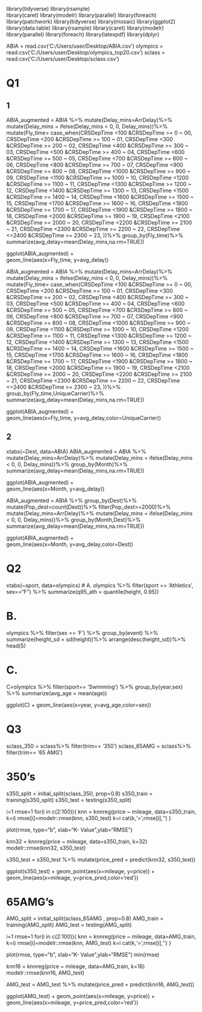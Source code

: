 library(tidyverse)
library(rsample)  
library(caret)
library(modelr)
library(parallel)
library(foreach)
library(patchwork)
library(tidyverse)
library(mosaic)
library(ggplot2)
library(data.table)
library(rsample)
library(caret)
library(modelr)
library(parallel)
library(foreach)
library(latexpdf)
library(dplyr)

ABIA = read.csv('C:/Users/user/Desktop/ABIA.csv')
olympics = read.csv('C:/Users/user/Desktop/olympics_top20.csv')
sclass = read.csv('C:/Users/user/Desktop/sclass.csv')

# Q1

## 1
ABIA_augmented = ABIA %>%
  mutate(Delay_mins=ArrDelay)%>%
  mutate(Delay_mins = ifelse(Delay_mins < 0, 0, Delay_mins))%>%
  mutate(Fly_time= case_when(CRSDepTime <100 &CRSDepTime >= 0 ~ 00,
                             CRSDepTime <200 &CRSDepTime >= 100 ~ 01,
                             CRSDepTime <300 &CRSDepTime >= 200 ~ 02,
                             CRSDepTime <400 &CRSDepTime >= 300 ~ 03,
                             CRSDepTime <500 &CRSDepTime >= 400 ~ 04,
                             CRSDepTime <600 &CRSDepTime >= 500 ~ 05,
                             CRSDepTime <700 &CRSDepTime >= 600 ~ 06,
                             CRSDepTime <800 &CRSDepTime >= 700 ~ 07,
                             CRSDepTime <900 &CRSDepTime >= 800 ~ 08,
                             CRSDepTime <1000 &CRSDepTime >= 900 ~ 09,
                             CRSDepTime <1100 &CRSDepTime >= 1000 ~ 10,
                             CRSDepTime <1200 &CRSDepTime >= 1100 ~ 11,
                             CRSDepTime <1300 &CRSDepTime >= 1200 ~ 12,
                             CRSDepTime <1400 &CRSDepTime >= 1300 ~ 13,
                             CRSDepTime <1500 &CRSDepTime >= 1400 ~ 14,
                             CRSDepTime <1600 &CRSDepTime >= 1500 ~ 15,
                             CRSDepTime <1700 &CRSDepTime >= 1600 ~ 16,
                             CRSDepTime <1800 &CRSDepTime >= 1700 ~ 17,
                             CRSDepTime <1900 &CRSDepTime >= 1800 ~ 18,
                             CRSDepTime <2000 &CRSDepTime >= 1900 ~ 19,
                             CRSDepTime <2100 &CRSDepTime >= 2000 ~ 20,
                             CRSDepTime <2200 &CRSDepTime >= 2100 ~ 21,
                             CRSDepTime <2300 &CRSDepTime >= 2200 ~ 22,
                             CRSDepTime <=2400 &CRSDepTime >= 2300 ~ 23,
  ))%>%
  group_by(Fly_time)%>%
  summarize(avg_delay=mean(Delay_mins,na.rm=TRUE))

ggplot(ABIA_augmented) +  
  geom_line(aes(x=Fly_time, y=avg_delay))

ABIA_augmented = ABIA %>%
  mutate(Delay_mins=ArrDelay)%>%
  mutate(Delay_mins = ifelse(Delay_mins < 0, 0, Delay_mins))%>%
  mutate(Fly_time= case_when(CRSDepTime <100 &CRSDepTime >= 0 ~ 00,
                             CRSDepTime <200 &CRSDepTime >= 100 ~ 01,
                             CRSDepTime <300 &CRSDepTime >= 200 ~ 02,
                             CRSDepTime <400 &CRSDepTime >= 300 ~ 03,
                             CRSDepTime <500 &CRSDepTime >= 400 ~ 04,
                             CRSDepTime <600 &CRSDepTime >= 500 ~ 05,
                             CRSDepTime <700 &CRSDepTime >= 600 ~ 06,
                             CRSDepTime <800 &CRSDepTime >= 700 ~ 07,
                             CRSDepTime <900 &CRSDepTime >= 800 ~ 08,
                             CRSDepTime <1000 &CRSDepTime >= 900 ~ 09,
                             CRSDepTime <1100 &CRSDepTime >= 1000 ~ 10,
                             CRSDepTime <1200 &CRSDepTime >= 1100 ~ 11,
                             CRSDepTime <1300 &CRSDepTime >= 1200 ~ 12,
                             CRSDepTime <1400 &CRSDepTime >= 1300 ~ 13,
                             CRSDepTime <1500 &CRSDepTime >= 1400 ~ 14,
                             CRSDepTime <1600 &CRSDepTime >= 1500 ~ 15,
                             CRSDepTime <1700 &CRSDepTime >= 1600 ~ 16,
                             CRSDepTime <1800 &CRSDepTime >= 1700 ~ 17,
                             CRSDepTime <1900 &CRSDepTime >= 1800 ~ 18,
                             CRSDepTime <2000 &CRSDepTime >= 1900 ~ 19,
                             CRSDepTime <2100 &CRSDepTime >= 2000 ~ 20,
                             CRSDepTime <2200 &CRSDepTime >= 2100 ~ 21,
                             CRSDepTime <2300 &CRSDepTime >= 2200 ~ 22,
                             CRSDepTime <=2400 &CRSDepTime >= 2300 ~ 23,
                             ))%>%
  group_by(Fly_time,UniqueCarrier)%>%
  summarize(avg_delay=mean(Delay_mins,na.rm=TRUE))

ggplot(ABIA_augmented) +  
  geom_line(aes(x=Fly_time, y=avg_delay,color=UniqueCarrier))

## 2
xtabs(~Dest, data=ABIA)
ABIA_augmented = ABIA %>%
  mutate(Delay_mins=ArrDelay)%>%
  mutate(Delay_mins = ifelse(Delay_mins < 0, 0, Delay_mins))%>%
  group_by(Month)%>%
  summarize(avg_delay=mean(Delay_mins,na.rm=TRUE))

ggplot(ABIA_augmented) +  
  geom_line(aes(x=Month, y=avg_delay))

ABIA_augmented = ABIA %>%
  group_by(Dest)%>%
  mutate(Pop_dest=count(Dest))%>%
  filter(Pop_dest>=2000)%>%
  mutate(Delay_mins=ArrDelay)%>%
  mutate(Delay_mins = ifelse(Delay_mins < 0, 0, Delay_mins))%>%
  group_by(Month,Dest)%>%
  summarize(avg_delay=mean(Delay_mins,na.rm=TRUE))


ggplot(ABIA_augmented) +  
  geom_line(aes(x=Month, y=avg_delay,color=Dest))


# Q2
xtabs(~sport, data=olympics)
# A.
olympics %>%
  filter(sport == 'Athletics', sex=="F") %>%
  summarize(q95_ath = quantile(height, 0.95))


# B.
olympics %>%
  filter(sex == 'F') %>%
  group_by(event) %>%
  summarize(height_sd = sd(height))%>%
  arrange(desc(height_sd))%>%
  head(5)

# C.
C=olympics %>%
  filter(sport== 'Swimming') %>%
  group_by(year,sex) %>%
  summarize(avg_age = mean(age))
  
ggplot(C) + 
  geom_line(aes(x=year, y=avg_age,color=sex))

# Q3

sclass_350 = sclass%>%
  filter(trim== '350')
sclass_65AMG = sclass%>%
  filter(trim== '65 AMG')

# 350's
s350_split =  initial_split(sclass_350, prop=0.8)
s350_train = training(s350_split)
s350_test  = testing(s350_split)

i=1
rmse=1
for(i in c(2:100)){
  knn = knnreg(price ~ mileage, data=s350_train, k=i)
  rmse[i]=modelr::rmse(knn, s350_test)
  k=i
  cat(k,'=',rmse[i],'\n')
}

plot(rmse, type="b", xlab="K- Value",ylab="RMSE") 


knn32 = knnreg(price ~ mileage, data=s350_train, k=32)
modelr::rmse(knn32, s350_test)

s350_test = s350_test %>%
  mutate(price_pred = predict(knn32, s350_test))

ggplot(s350_test) + 
  geom_point(aes(x=mileage, y=price)) + 
  geom_line(aes(x=mileage, y=price_pred,color='red'))

# 65AMG's

AMG_split = initial_split(sclass_65AMG , prop=0.8)
AMG_train = training(AMG_split)
AMG_test  = testing(AMG_split)

i=1
rmse=1
for(i in c(2:100)){
  knn = knnreg(price ~ mileage, data=AMG_train, k=i)
  rmse[i]=modelr::rmse(knn, AMG_test)
  k=i
  cat(k,'=',rmse[i],'\n')
}

plot(rmse, type="b", xlab="K- Value",ylab="RMSE") 
min(rmse)

knn16 = knnreg(price ~ mileage, data=AMG_train, k=16)
modelr::rmse(knn16, AMG_test)

AMG_test = AMG_test %>%
  mutate(price_pred = predict(knn16, AMG_test))

ggplot(AMG_test) + 
  geom_point(aes(x=mileage, y=price)) + 
  geom_line(aes(x=mileage, y=price_pred,color='red'))
